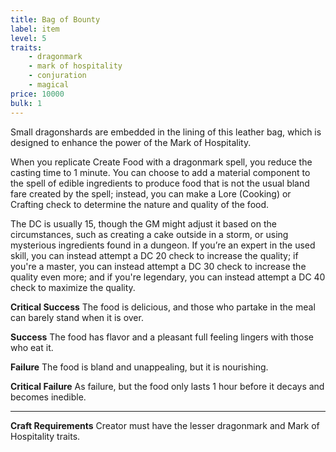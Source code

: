 ```yaml
---
title: Bag of Bounty
label: item
level: 5
traits:
    - dragonmark
    - mark of hospitality
    - conjuration
    - magical
price: 10000
bulk: 1
---
```


Small dragonshards are embedded in the lining of this leather bag, which is designed to enhance the power of the Mark of Hospitality. 

When you replicate Create Food with a dragonmark spell, you reduce the casting time to 1 minute. You can choose to add a material component to the spell of edible ingredients to produce food that is not the usual bland fare created by the spell; instead, you can make a Lore (Cooking) or Crafting check to determine the nature and quality of the food.

The DC is usually 15, though the GM might adjust it based on the circumstances, such as creating a cake outside in a storm, or using mysterious ingredients found in a dungeon. If you’re an expert in the used skill, you can instead attempt a DC 20 check to increase the quality; if you're a master, you can instead attempt a DC 30 check to increase the quality even more; and if you're legendary, you can instead attempt a DC 40 check to maximize the quality.

**Critical Success** The food is delicious, and those who partake in the meal can barely stand when it is over.

**Success** The food has flavor and a pleasant full feeling lingers with those who eat it.

**Failure** The food is bland and unappealing, but it is nourishing.

**Critical Failure** As failure, but the food only lasts 1 hour before it decays and becomes inedible.

---

**Craft Requirements** Creator must have the lesser dragonmark and Mark of Hospitality traits.